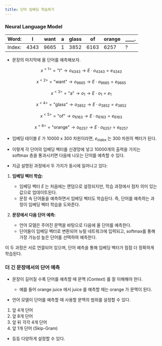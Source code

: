 ```yaml
---
title: 단어 임베딩 학습하기
---
```


### Neural Language Model

|Word:|I|want|a|glass|of|orange|____.
|---|---|---|---|---|---|---|---
|Index:|4343|9665|1|3852|6163|6257|?

* 문장의 마지막에 올 단어를 예측해보자.

$$
x^{<1>} = \text{"I"} \rightarrow o_{4343} \rightarrow E \cdot o_{4343} = e_{4343}
$$

$$
x^{<2>} = \text{"want"} \rightarrow o_{9665} \rightarrow E \cdot o_{9665} = e_{9665}
$$

$$
x^{<3>} = \text{"a"} \rightarrow o_{1} \rightarrow E \cdot o_{1} = e_{1}
$$

$$
x^{<4>} = \text{"glass"} \rightarrow o_{3852} \rightarrow E \cdot o_{3852} = e_{3852}
$$

$$
x^{<5>} = \text{"of"} \rightarrow o_{6163} \rightarrow E \cdot o_{6163} = e_{6163}
$$

$$
x^{<6>} = \text{"orange"} \rightarrow o_{6257} \rightarrow E \cdot o_{6257} = e_{6257}
$$

* 임베딩 테이블 $E$ 가 10000 x 300 차원이라면, $e_{index}$ 는 300 차원의 벡터가 된다.

* 이렇게 각 단어의 임베딩 벡터를 신경망에 넣고 10000개의 출력을 가지는 softmax 층을 통과시키면 다음에 나오는 단어를 예측할 수 있다.

* 지금 설명된 과정에서 두 가지가 동시에 일어나고 있다:

1. **임베딩 벡터 학습:**
   - 임베딩 벡터 $E$ 는 처음에는 랜덤으로 설정되지만, 학습 과정에서 점차 의미 있는 값으로 업데이트된다.
   - 문장 속 단어들을 예측하면서 임베딩 벡터도 학습된다. 즉, 단어를 예측하는 과정이 임베딩 벡터 학습을 도와준다.

2. **문장에서 다음 단어 예측:**
   - 언어 모델은 주어진 문맥을 바탕으로 다음에 올 단어를 예측한다.
   - 단어들이 임베딩 벡터로 변환되어 뉴럴 네트워크에 입력되고, softmax를 통해 가장 가능성 높은 단어를 선택하여 예측한다.

이 두 과정은 서로 연결되어 있으며, 단어 예측을 통해 임베딩 벡터가 점점 더 정확하게 학습된다.

### 더 긴 문장에서의 단어 예측

* 문장이 길어질 수록 단어를 예측할 때 문맥 (Context) 를 잘 이해해야 한다.
    * 예를 들어 orange juice 에서 juice 를 예측할 때는 orange 가 문맥이 된다.

* 언어 모델이 단어를 예측할 때 사용할 문맥의 범위를 설정할 수 있다.
1. 앞 4개 단어
2. 앞 8개 단어
3. 앞 뒤 각각 4개 단어
4. 앞 1개 단어 (Skip-Gram)

* 등등 다양하게 설정할 수 있다.